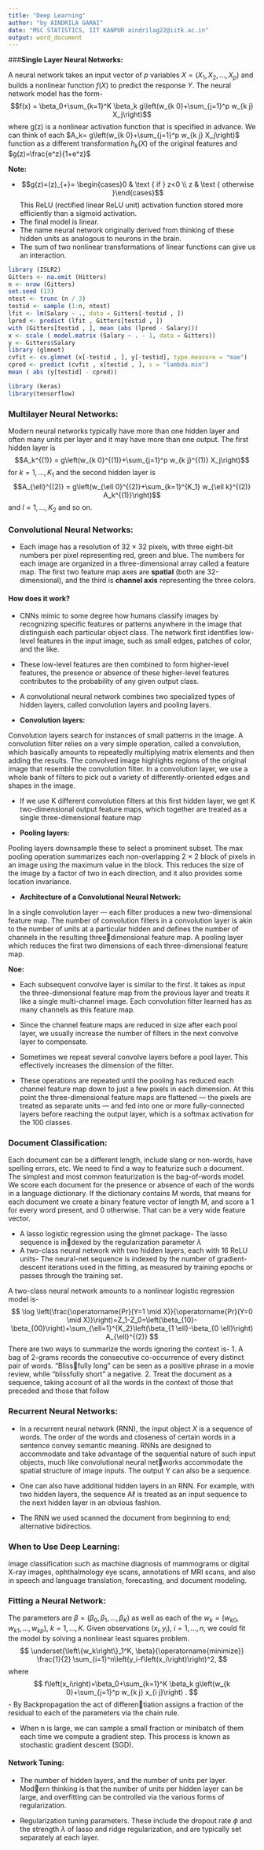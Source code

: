 ```yaml
---
title: "Deep Learning"
author: "by AINDRILA GARAI"
date: "MSC STATISTICS, IIT KANPUR aindrilag22@iitk.ac.in"
output: word_document
---
```


###**Single Layer Neural Networks:**

A neural network takes an input vector of $p$ variables $X = (X_1, X_2,...,X_p)$ and builds a nonlinear function $f(X)$ to predict the response $Y$. The neural network model has the form-
$$f(x) = \beta_0+\sum_{k=1}^K \beta_k g\left(w_{k 0}+\sum_{j=1}^p w_{k j} X_j\right)$$
where g(z) is a nonlinear activation function that is specified in advance. We can think of each $A_k= g\left(w_{k 0}+\sum_{j=1}^p w_{k j} X_j\right)$ function as a different transformation $h_k(X)$ of the original features and $g(z)=\frac{e^z}{1+e^z}$

**Note:**

- $$g(z)=(z)_{+}= \begin{cases}0 & \text { if } z<0 \\ z & \text { otherwise }\end{cases}$$
This ReLU (rectified linear ReLU unit) activation function stored more efficiently than a sigmoid activation.
- The final model is linear.
- The name neural network originally derived from thinking of these hidden units as analogous to neurons in the brain.
-  The sum of two nonlinear transformations of linear functions can give us an interaction.

```r
library (ISLR2)
Gitters <- na.omit (Hitters)
n <- nrow (Gitters)
set.seed (13)
ntest <- trunc (n / 3)
testid <- sample (1:n, ntest)
lfit <- lm(Salary ~ ., data = Gitters[-testid , ])
lpred <- predict (lfit , Gitters[testid , ])
with (Gitters[testid , ], mean (abs (lpred - Salary)))
x <- scale ( model.matrix (Salary ~ . - 1, data = Gitters))
y <- Gitters$Salary
library (glmnet)
cvfit <- cv.glmnet (x[-testid , ], y[-testid], type.measure = "mae")
cpred <- predict (cvfit , x[testid , ], s = "lambda.min")
mean ( abs (y[testid] - cpred))
```
```r
library (keras)
library(tensorflow)

```

### **Multilayer Neural Networks:**

Modern neural networks typically have more than one hidden layer and often many units per layer and it may have more than one output. The first hidden layer is 
$$A_k^{(1)} = g\left(w_{k 0}^{(1)}+\sum_{j=1}^p w_{k j}^{(1)} X_j\right)$$ for $k=1, \ldots, K_1$ and the second hidden layer is $$A_{\ell}^{(2)} = g\left(w_{\ell 0}^{(2)}+\sum_{k=1}^{K_1} w_{\ell k}^{(2)} A_k^{(1)}\right)$$ and $l=1, \ldots, K_2$ and so on.

### **Convolutional Neural Networks:**

- Each image has a resolution of 32 × 32 pixels, with three eight-bit numbers per pixel representing red, green and blue. The numbers for each image are organized in a three-dimensional array called a feature map. The first two feature map axes are **spatial** (both are 32-dimensional), and the third is **channel axis** representing the three colors.

#### **How does it work?**

- CNNs mimic to some degree how humans classify images by recognizing specific features or patterns anywhere in the image that distinguish each particular object class. The network first identifies low-level features in the input image, such as small edges, patches of color, and the like. 

- These low-level features are then combined to form higher-level features, the presence or absence of these higher-level features contributes to the probability of any given output class.

- A convolutional neural network combines two specialized types of hidden layers, called convolution layers and pooling layers.


- **Convolution layers:**

Convolution layers search for instances of small patterns in the image.  A convolution filter relies on a very simple operation, called a convolution, which basically amounts to repeatedly multiplying
matrix elements and then adding the results. The convolved image highlights regions of the original image that resemble the convolution filter. In a convolution layer, we use a whole bank of filters to pick out a variety of differently-oriented edges and shapes in the image.

- If we use K different convolution filters at this first hidden layer,
we get K two-dimensional output feature maps, which together are
treated as a single three-dimensional feature map

- **Pooling layers:**

Pooling layers downsample these to select a prominent subset. The max pooling operation summarizes each non-overlapping 2 × 2 block of pixels in an image using the maximum value in the block. This
reduces the size of the image by a factor of two in each direction, and it also provides some location invariance.

- **Architecture of a Convolutional Neural Network:**

In a single convolution layer — each filter produces a new two-dimensional feature map. The number of convolution filters in a convolution layer is akin to the number of units at a particular hidden and defines the number of channels in the resulting threedimensional feature map. A pooling layer which
reduces the first two dimensions of each three-dimensional feature map.

**Noe:**

- Each subsequent convolve layer is similar to the first. It takes as input the three-dimensional feature map from the previous layer and treats it like a single multi-channel image. Each convolution filter learned has as many channels as this feature map.

- Since the channel feature maps are reduced in size after each pool layer, we usually increase the number of filters in the next convolve layer to compensate.

- Sometimes we repeat several convolve layers before a pool layer. This effectively increases the dimension of the filter.

- These operations are repeated until the pooling has reduced each channel feature map down to just a few pixels in each dimension. At this point the three-dimensional feature maps are flattened — the pixels are treated as separate units — and fed into one or more fully-connected layers before reaching the output layer, which is a softmax activation for the 100 classes.

### **Document Classification:**

Each document can be a different length, include slang or non-words, have spelling errors, etc. We need to find a way to featurize such a document. The simplest and most common featurization is the bag-of-words model. We score each document for the presence or absence of each of the words in
a language dictionary. If the dictionary contains M words, that means for each document we create a binary feature vector of length M, and score a 1 for every word present, and 0 otherwise. That can be a very wide feature vector.

- A lasso logistic regression using the glmnet package- The lasso sequence is indexed by the regularization parameter $\lambda$
- A two-class neural network with two hidden layers, each with 16 ReLU units- The neural-net sequence is indexed by the number of gradient-descent iterations used in the fitting, as measured by training epochs or passes through the training set.

A two-class neural network amounts to a nonlinear logistic regression model is-
$$
\log \left(\frac{\operatorname{Pr}(Y=1 \mid X)}{\operatorname{Pr}(Y=0 \mid X)}\right)=Z_1-Z_0=\left(\beta_{10}-\beta_{00}\right)+\sum_{\ell=1}^{K_2}\left(\beta_{1 \ell}-\beta_{0 \ell}\right) A_{\ell}^{(2)}
$$
There are two ways to summarize the words ignoring the context is-
1. A bag of 2-grams records the consecutive co-occurrence of every distinct pair of words. “Blissfully long” can be seen as a positive phrase in a movie review, while “blissfully short” a negative.
2. Treat the document as a sequence, taking account of all the words in the context of those that preceded and those that follow


### **Recurrent Neural Networks:**

- In a recurrent neural network (RNN), the input object $X$ is a sequence of words. The order of the words and closeness of certain words in a sentence convey semantic meaning. RNNs are designed to accommodate and take advantage of the sequential nature of such input objects, much like convolutional neural networks accommodate the spatial structure of image inputs. The output Y
can also be a sequence.

- One can also have additional hidden layers in an RNN. For example, with two hidden layers, the sequence Aℓ is treated as an input sequence to the next hidden layer in an obvious fashion.

- The RNN we used scanned the document from beginning to end; alternative bidirectios.


### **When to Use Deep Learning:**

image classification such as machine diagnosis of mammograms or digital X-ray images,
ophthalmology eye scans, annotations of MRI scans, and also in speech and language translation,
forecasting, and document modeling.


### **Fitting a Neural Network:**

The parameters are $\beta = (\beta_0, \beta_1,..., \beta_K)$ as well as each of the $w_k = (w_{k0}, w_{k1},...,w_{kp})$, $k = 1, . . . , K$. Given observations $(x_i, y_i)$, $i = 1, . . . , n$, we could fit the model by solving a nonlinear least squares problem.
$$
\underset{\left\{w_k\right\}_1^K, \beta}{\operatorname{minimize}} \frac{1}{2} \sum_{i=1}^n\left(y_i-f\left(x_i\right)\right)^2,
$$
where
$$
f\left(x_i\right)=\beta_0+\sum_{k=1}^K \beta_k g\left(w_{k 0}+\sum_{j=1}^p w_{k j} x_{i j}\right) .
$$
- By Backpropagation the act of differentiation assigns a fraction of the residual to each of the parameters via the chain rule. 

- When n is large, we can sample a small fraction or minibatch of them each time we compute a gradient step. This process is known as stochastic gradient descent (SGD).


#### **Network Tuning:**

- The number of hidden layers, and the number of units per layer. Modern thinking is that the number of units per hidden layer can be large, and overfitting can be controlled via the various forms of regularization.

- Regularization tuning parameters. These include the dropout rate $\phi$ and the strength $\lambda$ of lasso and ridge regularization, and are typically set separately at each layer.

























































































































































